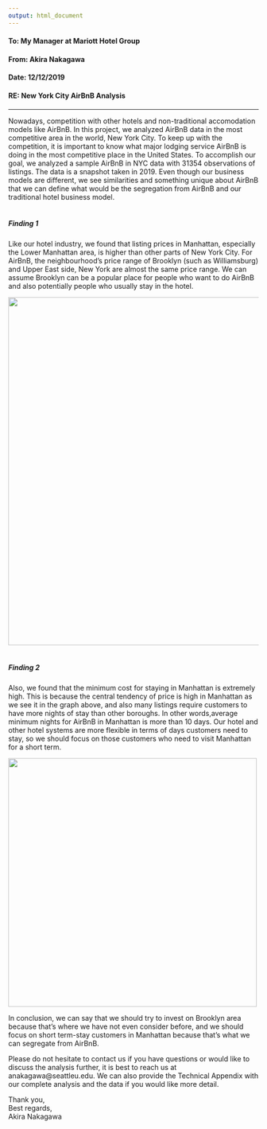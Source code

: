 ```yaml
---
output: html_document
---
```


#### **To: My Manager at Mariott Hotel Group**  
  
#### **From: Akira Nakagawa**  
  
#### **Date: 12/12/2019**   
  
#### **RE: New York City AirBnB Analysis **  

***

Nowadays, competition with other hotels and non-traditional accomodation models like AirBnB. In this project, we analyzed AirBnB data in the most competitive area in the world, New York City. To keep up with the competition, it is important to know what major lodging service AirBnB is doing in the most competitive place in the United States. To accomplish our goal, we analyzed a sample AirBnB in NYC data with 31354 observations of listings. The data is a snapshot taken in 2019. Even though our business models are different, we see similarities and something unique about AirBnB that we can define what would be the segregation from AirBnB and our traditional hotel business model.
<br>
<br>

##### Finding 1 
Like our hotel industry, we found that listing prices in Manhattan, especially the Lower Manhattan area, is higher than other parts of New York City. For AirBnB, the neighbourhood's price range of Brooklyn (such as Williamsburg) and Upper East side, New York are almost the same price range. We can assume Brooklyn can be a popular place for people who want to do AirBnB and also potentially people who usually stay in the hotel.

![](geo.png){width=700px}
<br>
<br>

##### Finding 2
Also, we found that the minimum cost for staying in Manhattan is extremely high. This is because the central tendency of price is high in Manhattan as we see it in the graph above, and also many listings require customers to have more nights of stay than other boroughs. 
In other words,average minimum nights for AirBnB in Manhattan is more than 10 days. Our hotel and other hotel systems are more flexible in terms of days customers need to stay, so we should focus on those customers who need to visit Manhattan for a short term.

![](min_spend.png){width=500px}

In conclusion, we can say that we should try to invest on Brooklyn area because that's where we have not even consider before, and we should focus on short term-stay customers in Manhattan because that's what we can segregate from AirBnB.
<br>

Please do not hesitate to contact us if you have questions or would like to discuss the analysis further, it is best to reach us at anakagawa@seattleu.edu. We can also provide the Technical Appendix with our complete analysis and the data if you would like more detail.


Thank you, <br>
Best regards,<br>
Akira Nakagawa



